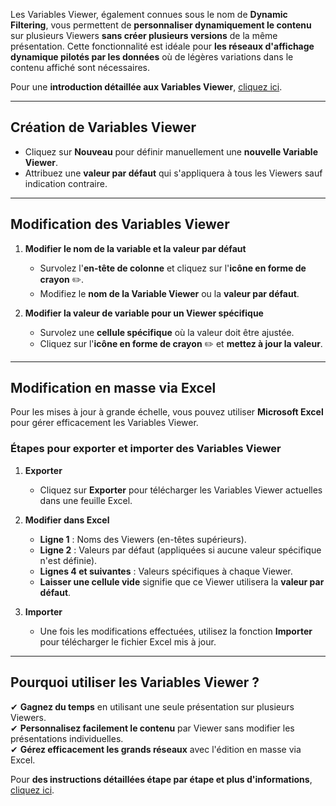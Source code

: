 Les Variables Viewer, également connues sous le nom de **Dynamic Filtering**, vous permettent de **personnaliser dynamiquement le contenu** sur plusieurs Viewers **sans créer plusieurs versions** de la même présentation. Cette fonctionnalité est idéale pour **les réseaux d'affichage dynamique pilotés par les données** où de légères variations dans le contenu affiché sont nécessaires.

Pour une **introduction détaillée aux Variables Viewer**, [cliquez ici](#).

***

## **Création de Variables Viewer**

* Cliquez sur **Nouveau** pour définir manuellement une **nouvelle Variable Viewer**.
* Attribuez une **valeur par défaut** qui s'appliquera à tous les Viewers sauf indication contraire.

***

## **Modification des Variables Viewer**

1. **Modifier le nom de la variable et la valeur par défaut**
   * Survolez l'**en-tête de colonne** et cliquez sur l'**icône en forme de crayon** ✏️.
   * Modifiez le **nom de la Variable Viewer** ou la **valeur par défaut**.

2. **Modifier la valeur de variable pour un Viewer spécifique**
   * Survolez une **cellule spécifique** où la valeur doit être ajustée.
   * Cliquez sur l'**icône en forme de crayon** ✏️ et **mettez à jour la valeur**.

***

## **Modification en masse via Excel**

Pour les mises à jour à grande échelle, vous pouvez utiliser **Microsoft Excel** pour gérer efficacement les Variables Viewer.

### **Étapes pour exporter et importer des Variables Viewer**

1. **Exporter**
   * Cliquez sur **Exporter** pour télécharger les Variables Viewer actuelles dans une feuille Excel.

2. **Modifier dans Excel**
   * **Ligne 1** : Noms des Viewers (en-têtes supérieurs).
   * **Ligne 2** : Valeurs par défaut (appliquées si aucune valeur spécifique n'est définie).
   * **Lignes 4 et suivantes** : Valeurs spécifiques à chaque Viewer.
   * **Laisser une cellule vide** signifie que ce Viewer utilisera la **valeur par défaut**.

3. **Importer**
   * Une fois les modifications effectuées, utilisez la fonction **Importer** pour télécharger le fichier Excel mis à jour.

***

## **Pourquoi utiliser les Variables Viewer ?**

✔ **Gagnez du temps** en utilisant une seule présentation sur plusieurs Viewers.\
✔ **Personnalisez facilement le contenu** par Viewer sans modifier les présentations individuelles.\
✔ **Gérez efficacement les grands réseaux** avec l'édition en masse via Excel.

Pour **des instructions détaillées étape par étape et plus d'informations**, [cliquez ici](#).
